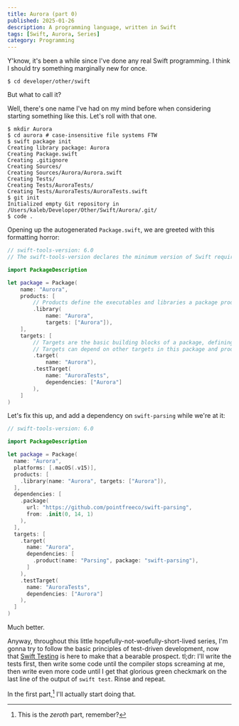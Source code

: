 ```yaml
---
title: Aurora (part 0)
published: 2025-01-26
description: A programming language, written in Swift
tags: [Swift, Aurora, Series]
category: Programming
---
```


Y'know, it's been a while since I've done any real Swift programming. I think I
should try something marginally new for once.

```console
$ cd developer/other/swift
```

But what to call it?

Well, there's one name I've had on my mind before when considering starting
something like this. Let's roll with that one.

```console
$ mkdir Aurora
$ cd aurora # case-insensitive file systems FTW
$ swift package init
Creating library package: Aurora
Creating Package.swift
Creating .gitignore
Creating Sources/
Creating Sources/Aurora/Aurora.swift
Creating Tests/
Creating Tests/AuroraTests/
Creating Tests/AuroraTests/AuroraTests.swift
$ git init
Initialized empty Git repository in /Users/kaleb/Developer/Other/Swift/Aurora/.git/
$ code .
```

Opening up the autogenerated `Package.swift`, we are greeted with this
formatting horror:

```swift
// swift-tools-version: 6.0
// The swift-tools-version declares the minimum version of Swift required to build this package.

import PackageDescription

let package = Package(
    name: "Aurora",
    products: [
        // Products define the executables and libraries a package produces, making them visible to other packages.
        .library(
            name: "Aurora",
            targets: ["Aurora"]),
    ],
    targets: [
        // Targets are the basic building blocks of a package, defining a module or a test suite.
        // Targets can depend on other targets in this package and products from dependencies.
        .target(
            name: "Aurora"),
        .testTarget(
            name: "AuroraTests",
            dependencies: ["Aurora"]
        ),
    ]
)
```

Let's fix this up, and add a dependency on `swift-parsing` while we're at it:

<GitHub owner='pointfreeco' repo='swift-parsing' />

```swift
// swift-tools-version: 6.0

import PackageDescription

let package = Package(
  name: "Aurora",
  platforms: [.macOS(.v15)],
  products: [
    .library(name: "Aurora", targets: ["Aurora"]),
  ],
  dependencies: [
    .package(
      url: "https://github.com/pointfreeco/swift-parsing",
      from: .init(0, 14, 1)
    ),
  ],
  targets: [
    .target(
      name: "Aurora",
      dependencies: [
        .product(name: "Parsing", package: "swift-parsing"),
      ]
    ),
    .testTarget(
      name: "AuroraTests",
      dependencies: ["Aurora"]
    ),
  ]
)
```

Much better.

Anyway, throughout this little hopefully-not-woefully-short-lived series, I'm
gonna try to follow the basic principles of test-driven development, now that
[Swift Testing] is here to make that a bearable prospect. tl;dr: I'll write the
tests first, then write some code until the compiler stops screaming at me, then
write even more code until I get that glorious green checkmark on the last line
of the output of `swift test`. Rinse and repeat.

In the first part,[^1] I'll actually start doing that.

[Swift Testing]: https://developer.apple.com/xcode/swift-testing/

[^1]: This is the _zeroth_ part, remember?
